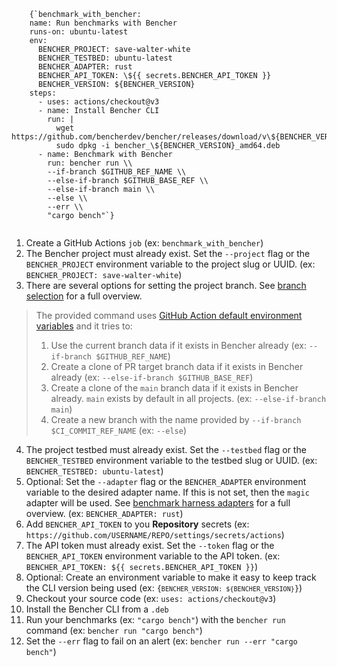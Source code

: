 
<pre>
  <code>
    {`benchmark_with_bencher:
    name: Run benchmarks with Bencher
    runs-on: ubuntu-latest
    env:
      BENCHER_PROJECT: save-walter-white
      BENCHER_TESTBED: ubuntu-latest
      BENCHER_ADAPTER: rust
      BENCHER_API_TOKEN: \${{ secrets.BENCHER_API_TOKEN }}
      BENCHER_VERSION: ${BENCHER_VERSION}
    steps:
      - uses: actions/checkout@v3
      - name: Install Bencher CLI
        run: |
          wget https://github.com/bencherdev/bencher/releases/download/v\${BENCHER_VERSION}/bencher_\${BENCHER_VERSION}_amd64.deb
          sudo dpkg -i bencher_\${BENCHER_VERSION}_amd64.deb
      - name: Benchmark with Bencher
        run: bencher run \\
        --if-branch $GITHUB_REF_NAME \\
        --else-if-branch $GITHUB_BASE_REF \\
        --else-if-branch main \\
        --else \\
        --err \\
        "cargo bench"`}
  </code>
</pre>

1. Create a GitHub Actions `job` (ex: `benchmark_with_bencher`)
2. The Bencher project must already exist. Set the `--project` flag or the `BENCHER_PROJECT` environment variable to the project slug or UUID. (ex: `BENCHER_PROJECT: save-walter-white`)
3. There are several options for setting the project branch. See [branch selection](/docs/how-to/cli-branch-selection) for a full overview.

> The provided command uses [GitHub Action default environment variables](https://docs.github.com/en/actions/learn-github-actions/variables#default-environment-variables) and it tries to:
> 1. Use the current branch data if it exists in Bencher already (ex: `--if-branch $GITHUB_REF_NAME`)
> 1. Create a clone of PR target branch data if it exists in Bencher already (ex: `--else-if-branch $GITHUB_BASE_REF`)
> 1. Create a clone of the `main` branch data if it exists in Bencher already. `main` exists by default in all projects. (ex: `--else-if-branch main`)
> 1. Create a new branch with the name provided by `--if-branch $CI_COMMIT_REF_NAME` (ex: `--else`)

4. The project testbed must already exist. Set the `--testbed` flag or the `BENCHER_TESTBED` environment variable to the testbed slug or UUID. (ex: `BENCHER_TESTBED: ubuntu-latest`)
5. Optional: Set the `--adapter` flag or the `BENCHER_ADAPTER` environment variable to the desired adapter name. If this is not set, then the `magic` adapter will be used. See [benchmark harness adapters](/docs/explanation/adapters) for a full overview. (ex: `BENCHER_ADAPTER: rust`)
6. Add `BENCHER_API_TOKEN` to you **Repository** secrets (ex: `https://github.com/USERNAME/REPO/settings/secrets/actions`)
7. The API token must already exist. Set the `--token` flag or the `BENCHER_API_TOKEN` environment variable to the API token. (ex: `BENCHER_API_TOKEN: ${{ secrets.BENCHER_API_TOKEN }}`)
8. Optional: Create an environment variable to make it easy to keep track the CLI version being used (ex: <code>{`BENCHER_VERSION: ${BENCHER_VERSION}`}</code>)
9. Checkout your source code (ex: `uses: actions/checkout@v3`)
10. Install the Bencher CLI from a `.deb`
11. Run your benchmarks (ex: `"cargo bench"`) with the `bencher run` command (ex: `bencher run "cargo bench"`)
12. Set the `--err` flag to fail on an alert (ex: `bencher run --err "cargo bench"`)
